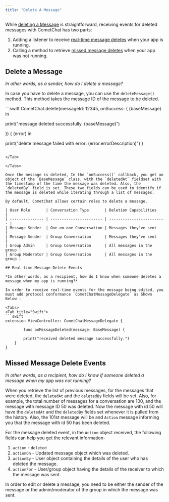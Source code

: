 ```yaml
---
title: "Delete A Message"
---
```




While [deleting a Message](/sdk/ios/3.0/delete-a-message#delete-a-message) is straightforward, receiving events for deleted messages with CometChat has two parts:

1. Adding a listener to receive [real-time message deletes](/sdk/ios/3.0/delete-a-message#real-time-message-delete-events) when your app is running.
2. Calling a method to retrieve [missed message deletes](/sdk/ios/3.0/delete-a-message#missed-message-delete-events) when your app was not running.

## Delete a Message

*In other words, as a sender, how do I delete a message?*

In case you have to delete a message, you can use the `deleteMessage()` method. This method takes the message ID of the message to be deleted.

<Tabs>
<Tab title="Swift">
```swift
CometChat.delete(messageId: 12345, onSuccess: { (baseMessage) in
                
   print("message deleted successfully. \(baseMessage)")
                
}) { (error) in
                
   print("delete message failed with error: \(error.errorDescription)")
}
```

</Tab>

</Tabs>

Once the message is deleted, In the `onSuccess()` callback, you get an object of the `BaseMessage` class, with the `deletedAt` fieldset with the timestamp of the time the message was deleted. Also, the `deletedBy` field is set. These two fields can be used to identify if the message is deleted while iterating through a list of messages.

By default, CometChat allows certain roles to delete a message.

| User Role       | Conversation Type       | Deletion Capabilities     |
| --------------- | ----------------------- | ------------------------- |
| Message Sender  | One-on-one Conversation | Messages they've sent     |
| Message Sender  | Group Conversation      | Messages they've sent     |
| Group Admin     | Group Conversation      | All messages in the group |
| Group Moderator | Group Conversation      | All messages in the group |

## Real-time Message Delete Events

*In other words, as a recipient, how do I know when someone deletes a message when my app is running?*

In order to receive real-time events for the message being edited, you must add protocol conformance `CometChatMessageDelegate` as Shown Below :

<Tabs>
<Tab title="Swift">
```swift
extension ViewController: CometChatMessageDelegate {

		func onMessageDeleted(message: BaseMessage) {
        
        print("received deleted message successfully.")
    }
}
```

</Tab>

</Tabs>

## Missed Message Delete Events

*In other words, as a recipient, how do I know if someone deleted a message when my app was not running?*

When you retrieve the list of previous messages, for the messages that were deleted, the `deletedAt` and the `deletedBy` fields will be set. Also, for example, the total number of messages for a conversation are 100, and the message with message ID 50 was deleted. Now the message with id 50 will have the `deletedAt` and the `deletedBy` fields set whenever it is pulled from the history. Also, the 101st message will be and `Action` message informing you that the message with id 50 has been deleted.

For the message deleted event, in the `Action` object received, the following fields can help you get the relevant information-

1. `action` - `deleted`
2. `actionOn` - Updated message object which was deleted.
3. `actionBy` - User object containing the details of the user who has deleted the message.
4. `actionFor` - User/group object having the details of the receiver to which the message was sent.

<Note>

In order to edit or delete a message, you need to be either the sender of the message or the admin/moderator of the group in which the message was sent.

</Note>
